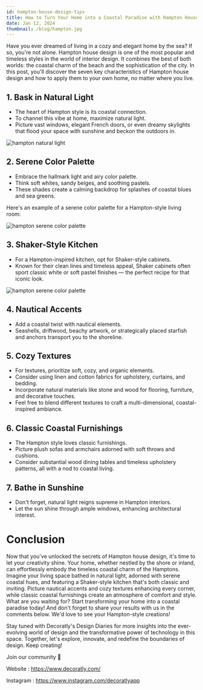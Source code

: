 ```yaml
---
id: hampton-house-design-tips
title: How to Turn Your Home into a Coastal Paradise with Hampton House Design
date: Jan 12, 2024
thumbnail: /blog/hampton.jpg
---
```


Have you ever dreamed of living in a cozy and elegant home by the sea? If so, you're not alone. Hampton house design is one of the most popular and timeless styles in the world of interior design. It combines the best of both worlds: the coastal charm of the beach and the sophistication of the city. In this post, you'll discover the seven key characteristics of Hampton house design and how to apply them to your own home, no matter where you live.

## 1. Bask in Natural Light
- The heart of Hampton style is its coastal connection.
- To channel this vibe at home, maximize natural light.
- Picture vast windows, elegant French doors, or even dreamy skylights that flood your space with sunshine and beckon the outdoors in.

![hampton natural light](/blog/hampton-1.jpg)

## 2. Serene Color Palette
- Embrace the hallmark light and airy color palette.
- Think soft whites, sandy beiges, and soothing pastels.
- These shades create a calming backdrop for splashes of coastal blues and sea greens.

Here's an example of a serene color palette for a Hampton-style living room:

![hampton serene color palette](/blog/hampton-2.jpg)

## 3. Shaker-Style Kitchen
- For a Hampton-inspired kitchen, opt for Shaker-style cabinets.
- Known for their clean lines and timeless appeal, Shaker cabinets often sport classic white or soft pastel finishes — the perfect recipe for that iconic look.

![hampton serene color palette](/blog/hampton-3.jpg)

## 4. Nautical Accents
- Add a coastal twist with nautical elements.
- Seashells, driftwood, beachy artwork, or strategically placed starfish and anchors transport you to the shoreline.

## 5. Cozy Textures
- For textures, prioritize soft, cozy, and organic elements.
- Consider using linen and cotton fabrics for upholstery, curtains, and bedding.
- Incorporate natural materials like stone and wood for flooring, furniture, and decorative touches.
- Feel free to blend different textures to craft a multi-dimensional, coastal-inspired ambiance.

## 6. Classic Coastal Furnishings
- The Hampton style loves classic furnishings.
- Picture plush sofas and armchairs adorned with soft throws and cushions.
- Consider substantial wood dining tables and timeless upholstery patterns, all with a nod to coastal living.

## 7. Bathe in Sunshine
- Don't forget, natural light reigns supreme in Hampton interiors.
- Let the sun shine through ample windows, enhancing architectural interest.

# Conclusion

Now that you've unlocked the secrets of Hampton house design, it's time to let your creativity shine. Your home, whether nestled by the shore or inland, can effortlessly embody the timeless coastal charm of the Hamptons. Imagine your living space bathed in natural light, adorned with serene coastal hues, and featuring a Shaker-style kitchen that's both classic and inviting. Picture nautical accents and cozy textures enhancing every corner, while classic coastal furnishings create an atmosphere of comfort and style. What are you waiting for? Start transforming your home into a coastal paradise today! And don't forget to share your results with us in the comments below. We'd love to see your Hampton-style creations!

Stay tuned with Decoratly's Design Diaries for more insights into the ever-evolving world of design and the transformative power of technology in this space. Together, let's explore, innovate, and redefine the boundaries of design. Keep creating!

Join our community 🎨

Website : https://www.decoratly.com/

Instagram : https://www.instagram.com/decoratlyapp
